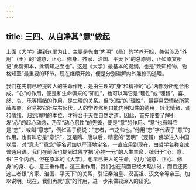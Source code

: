 ```yaml
---
---
---
```

title: 三四、从自净其“意”做起
---




上面《大学》讲到这里为止，主要是先由“内明”（圣）的学养开始，兼带涉及“外用”（王）的“诚意、正心、修身、齐家、治国、平天下”的总原则，正如原文所记“此谓知本，此谓知之至也”。这是《大学》最基本的提纲，也是“致知格物，物格知至”最重要的环节。现在继续开始，便是分别讲解内外兼修的道理。

我们在先前已经提过人的生命作用，是由生理的“身”和精神的“心”两部分所组合形成。“心”的作用，便是和生命俱来的“知性”，也可以叫它是“理性”或“理智”。喜、怒、哀、乐等情绪的作用，是生理的关系。但“知性”的“理性”，最容易受情绪所蒙蔽盖覆，容易被它所左右起伏。人的学养修到自能内明知性的德用，转化情绪，调和情绪，归到清明的本位，才得合于天性自然之道。因此，首先便要了解引发“心”的起心动念，乃至“动心忍性”的先锋，便是“意”的作用。“意”也有叫它是“志”，或叫“意志”，例如孟子便说：“志者，气之帅也。”他用“志”字代表了“意”的作用。也有叫它是“意识”，这是隋、唐以后，精密的“因明”（逻辑）佛学进入中国以后，对“意志”“意念”等名词加以严谨地定名。一直应用到现在，由哲学名称变成普通用语。我们在前面也提到过佛学把“心物一元”的人生生命，统归于“心、意、识”三个内涵。但在原本的《大学》，也早已把人的生命，列为“诚意、正心、修身”的身、心、意三重作用。这三重作用，我们也在前面已经大略讲过，而且还把这三者跟“齐家、治国、平天下”的关系，引证秦始皇、汉高祖、汉文帝等帝王，加以说明。现在，我们再就“意”的作用，进一步来做较深入的研究。